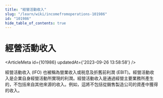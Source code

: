 ```yaml
---
title: "經營活動收入"
slug: "/learn/wiki/incomefromoperations-101986"
id: "101986"
hide_table_of_contents: true
---
```



# 經營活動收入

<ArticleMeta id={101986} updatedAt={'2023-09-26 13:58:58'} />
<div className='border-solid border-b border-t-0 my-4 border-[var(--ifm-color-gray-300)]' />

經營活動收入 (IFO) 也被稱為營業收入或税息及折舊前利潤 (EBIT)。經營活動收入是企業自身經營活動所實現的利潤。經營活動收入是通過經營主要業務所產生的，不包括來自其他來源的收入。例如，這將不包括從銷售製造公司的資產中獲得的收入。
